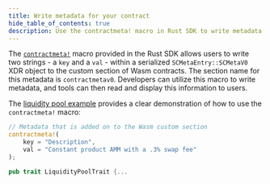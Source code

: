 ```yaml
---
title: Write metadata for your contract
hide_table_of_contents: true
description: Use the contractmeta! macro in Rust SDK to write metadata in Wasm contracts
---
```


<head>
  <title>Write structured metadata.</title>
  <meta charSet="utf-8" />
  <meta property="og:title" content="Write metadata for your contract." />
  <meta
    property="og:description"
    content="Use a macro provided in the Rust SDK to write structured metadata and use the tools available to read and display this information to users."
  />
</head>

The [`contractmeta!`] macro provided in the Rust SDK allows users to write two strings - a `key` and a `val` - within a serialized `SCMetaEntry::SCMetaV0` XDR object to the custom section of Wasm contracts. The section name for this metadata is `contractmetav0`. Developers can utilize this macro to write metadata, and tools can then read and display this information to users.

The [liquidity pool example] provides a clear demonstration of how to use the `contractmeta!` macro:

```rust
// Metadata that is added on to the Wasm custom section
contractmeta!(
    key = "Description",
    val = "Constant product AMM with a .3% swap fee"
);

pub trait LiquidityPoolTrait {...
```

[`contractmeta!`]: https://docs.rs/soroban-sdk/20.0.2/soroban_sdk/macro.contractmeta.html
[liquidity pool example]: https://github.com/stellar/soroban-examples/blob/v21.4.1/liquidity_pool/src/lib.rs#L152-L155
